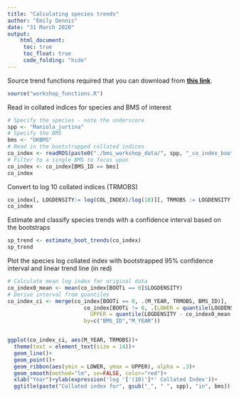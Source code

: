 ---
title: "Calculating species trends"
author: "Emily Dennis"
date: "31 March 2020"
output: 
    html_document:
     toc: true
     toc_float: true
     code_folding: "hide"
---


Source trend functions required that you can download from [**this link**](workshop_functions.R).

```{r source functions}
source("workshop_functions.R")
```


Read in collated indices for species and BMS of interest
```{r}
# Specify the species - note the underscore
spp <- "Maniola_jurtina"
# Specify the BMS
bms <- "UKBMS"
# Read in the bootstrapped collated indices
co_index <- readRDS(paste0("./bms_workshop_data/", spp, "_co_index_boot.rds"))
# Filter to a single BMS to focus upon
co_index <- co_index[BMS_ID == bms]
co_index
```

Convert to log 10 collated indices (TRMOBS) 
```{r}
co_index[, LOGDENSITY:= log(COL_INDEX)/log(10)][, TRMOBS := LOGDENSITY - mean(LOGDENSITY) + 2, by = .(BOOTi)]
co_index
```

Estimate and classify species trends with a confidence interval based on the bootstraps
```{r}
sp_trend <- estimate_boot_trends(co_index)
sp_trend
```


Plot the species log collated index with bootstrapped 95% confidence interval and linear trend line (in red)
```{r}
# Calculate mean log index for original data
co_index0_mean <- mean(co_index[BOOTi == 0]$LOGDENSITY)
# Derive interval from quantiles
co_index_ci <- merge(co_index[BOOTi == 0, .(M_YEAR, TRMOBS, BMS_ID)],
                        co_index[BOOTi != 0, .(LOWER = quantile(LOGDENSITY - co_index0_mean + 2, 0.025),
                          UPPER = quantile(LOGDENSITY - co_index0_mean + 2, 0.975)), by = .(BMS_ID, M_YEAR)],
                        by=c("BMS_ID","M_YEAR"))


ggplot(co_index_ci, aes(M_YEAR, TRMOBS))+
  theme(text = element_text(size = 14))+
  geom_line()+
  geom_point()+
  geom_ribbon(aes(ymin = LOWER, ymax = UPPER), alpha = .3)+
  geom_smooth(method="lm", se=FALSE, color="red")+
  xlab("Year")+ylab(expression('log '['(10)']*' Collated Index'))+
  ggtitle(paste("Collated index for", gsub("_", " ", spp), "in", bms))

```
